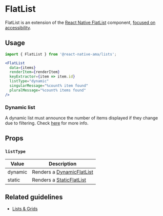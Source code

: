 
# FlatList

FlatList is an extension of the [React Native FlatList](https://reactnative.dev/docs/flatlist) component, [focused on accessibility](#accessibility-improvements).

## Usage

```jsx
import { FlatList } from '@react-native-ama/lists';

<FlatList
  data={items}
  renderItem={renderItem}
  keyExtractor={item => item.id}
  listType="dynamic"
  singularMessage="%count% item found"
  pluralMessage="%count% items found"
/>
```


### Dynamic list

A dynamic list must announce the number of items displayed if they change due to filtering. Check [here](/guidelines/lists-grids#number-of-results) for more info.

## Props

### <Required /> `listType`

| Value   | Description                    |
| ------- | ------------------------------ |
| dynamic | Renders a [DynamicFlatList](/) |
| static  | Renders a [StaticFlatList](/)  |

## Related guidelines

- [Lists & Grids](/guidelines/lists-grids)
